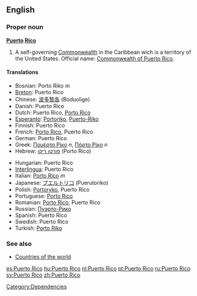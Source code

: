 ==English==

{{wikipedia}}
===Proper noun===
'''[[puerto|Puerto]] [[rico|Rico]]'''
# A self-governing [[Commonwealth]] in the Caribbean wich is a territory of the United States. Official name: [[Commonwealth of Puerto Rico]].
 
====Translations====
{{top}}
*Bosnian: Porto Riko ''m''
*[[Breton]]: Puerto Rico
*Chinese: [[波多黎各]] (Boduolige)
*Danish: Puerto Rico
*Dutch: Puerto Rico, [[Porto Rico]]
*[[Esperanto]]: [[Portoriko]], [[Puerto-Riko]]
*Finnish: Puerto Rico
*French: [[Porto Rico]], Puerto Rico
*German: Puerto Rico
*Greek: [[Πουέρτο Ρίκο]] ''n'', [[Πόρτο Ρίκο]] ''n''
*Hebrew: [[פורטו ריקו]] (Porto Rico)
{{mid}}
*Hungarian: Puerto Rico
*[[Interlingua]]: Puerto Rico
*Italian: [[Porto Rico]] ''m''
*Japanese: [[プエルトリコ]] (Puerutoriko)
*Polish: [[Portoryko]], Puerto Rico
*Portuguese: [[Porto Rico]]
*Romanian: [[Porto Rico]], Puerto Rico
*Russian: [[Пуэрто-Рико]]
*Spanish: Puerto Rico
*Swedish: Puerto Rico
*Turkish: [[Porto Riko]]
{{bottom}}

===See also===
* [[Countries of the world]]

[[Category:Dependencies]]

[[es:Puerto Rico]]
[[hu:Puerto Rico]]
[[nl:Puerto Rico]]
[[pt:Puerto Rico]]
[[ru:Puerto Rico]]
[[sv:Puerto Rico]]
[[zh:Puerto Rico]]
